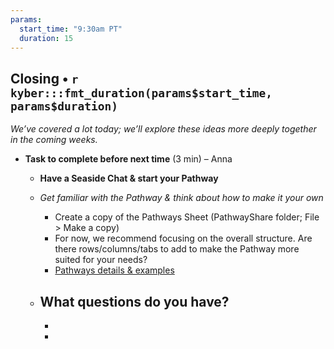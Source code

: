 ```yaml
---
params:
  start_time: "9:30am PT"
  duration: 15
---
```


## Closing • `r kyber:::fmt_duration(params$start_time, params$duration)`

*We've covered a lot today; we'll explore these ideas more deeply together in the coming weeks.*

-   **Task to complete before next time** (3 min) – Anna
    -   **Have a Seaside Chat & start your Pathway**

    -   *Get familiar with the Pathway & think about how to make it your own*

        -   Create a copy of the Pathways Sheet (PathwayShare folder; File \> Make a copy)
        -   For now, we recommend focusing on the overall structure. Are there rows/columns/tabs to add to make the Pathway more suited for your needs?
        -   [Pathways details & examples](https://openscapes.github.io/series/core-lessons/pathways)\

    -   

        ## **What questions do you have?**

        -   

        -   
